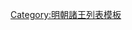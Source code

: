 {{ming|title=明朝周邵陵國諸王|ed=周邵陵國|head=[[弘治]]十年（[[1497年]]）封。|
{{ming/title}}
{{ming/list|邵陵恭順王|[[朱安潿]]|朱同䥝、庶十九子|[[1490年]]—[[1532年]]|弘治十年封。[[嘉靖]]十一年薨。}}
{{ming/list|邵陵王|[[朱睦𰗤|朱睦{{僻字|𰗤|⿰木宇}}]]|朱安潿、庶一子|[[1542年]]—[[1588年]]|嘉靖二十一年襲封。[[萬曆]]十六年薨。}}
{{ming/list|邵陵王|[[朱勤榮]]|朱睦{{僻字|𰗤|⿰木宇}}、庶一子|[[1588年]]|嘉靖三十五年封[[鎮國將軍]]。萬曆十六年薨。}}
{{ming/list|邵陵王|[[朱朝𰯙|朱朝{{僻字|𰯙|⿸塍土}}]]|朱勤榮、庶一子|[[1599年]]—？年|萬曆二十七年襲封。薨。}}
{{ming/list|邵陵王|[[朱在鉞]]|朱朝{{僻字|𰯙|⿸塍土}}、嫡一子|？年—[[1653年]]|不知何年襲封。崇禎十六年為李自成所掠。永曆七年薨。}}
}}<noinclude>
[[Category:明朝諸王列表模板]]
</noinclude>